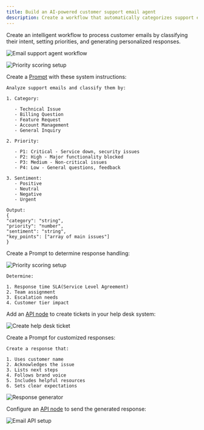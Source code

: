 ```yaml
---
title: Build an AI-powered customer support email agent
description: Create a workflow that automatically categorizes support emails, creates help desk tickets, and sends responses
---
```


Create an intelligent workflow to process customer emails by classifying their intent, setting priorities, and generating personalized responses.

![Email support agent workflow](/images/docs/evaluate/how-to/prompt-chains/tutorials/customer-support-agent.png)

<Steps>
<Step title="Set up email classification">

![Priority scoring setup](/images/docs/evaluate/how-to/prompt-chains/tutorials/email-classifier-node.png)

Create a [Prompt](/evaluate/how-to/evaluate-prompts/experiment-in-prompt-playground) with these system instructions:

```plaintext Email classifier Prompt
Analyze support emails and classify them by:

1. Category:

   - Technical Issue
   - Billing Question
   - Feature Request
   - Account Management
   - General Inquiry

2. Priority:

   - P1: Critical - Service down, security issues
   - P2: High - Major functionality blocked
   - P3: Medium - Non-critical issues
   - P4: Low - General questions, feedback

3. Sentiment:
   - Positive
   - Neutral
   - Negative
   - Urgent

Output:
{
"category": "string",
"priority": "number",
"sentiment": "string",
"key_points": ["array of main issues"]
}
```

</Step>

<Step title="Add priority scoring">

Create a Prompt to determine response handling:

![Priority scoring setup](/images/docs/evaluate/how-to/prompt-chains/tutorials/priority-scorer-node.png)

```plaintext Priority scorer
Determine:

1. Response time SLA(Service Level Agreement)
2. Team assignment
3. Escalation needs
4. Customer tier impact
```

</Step>

<Step title="Create help desk ticket">

Add an [API node](/evaluate/how-to/evaluate-chains/use-api-nodes-within-chains) to create tickets in your help desk system:

![Create help desk ticket](/images/docs/evaluate/how-to/prompt-chains/tutorials/create-ticket-in-helpdesk-node.png)

</Step>

<Step title="Generate personalized response">

Create a Prompt for customized responses:

```plaintext Response generator Prompt
Create a response that:

1. Uses customer name
2. Acknowledges the issue
3. Lists next steps
4. Follows brand voice
5. Includes helpful resources
6. Sets clear expectations
```

![Response generator](/images/docs/evaluate/how-to/prompt-chains/tutorials/support-response-generator-node.png)

</Step>

<Step title="Send email response">

Configure an [API node](/evaluate/how-to/evaluate-chains/use-api-nodes-within-chains) to send the generated response:

![Email API setup](/images/docs/evaluate/how-to/prompt-chains/tutorials/send-email-response-api-block.png)

</Step>
</Steps>
